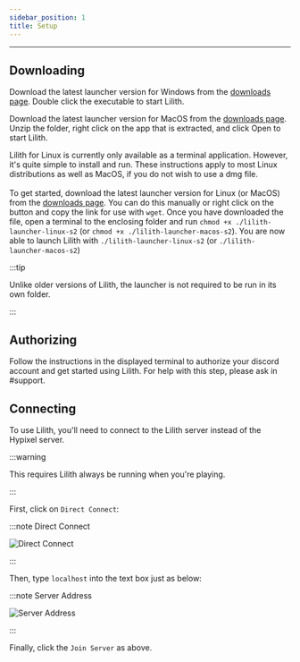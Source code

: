 ```yaml
---
sidebar_position: 1
title: Setup
---
```


---

## Downloading


<Tabs>
  <TabItem value="windows" label="Windows" default>
      <p>Download the latest launcher version for Windows from the <a href="/downloads">downloads page</a>. Double click the executable to start Lilith.</p>
  </TabItem>
  <TabItem value="macos" label="MacOS">
      <p>
          Download the latest launcher version for MacOS from the <a href="/downloads">downloads page</a>.
          Unzip the folder, right click on the app that is extracted, and click Open to start Lilith.
      </p>
  </TabItem>
  <TabItem value="linux" label="Linux">
        <p>
            Lilith for Linux is currently only available as a terminal application. However, it's quite simple to install and run. These instructions apply to
            most Linux distributions as well as MacOS, if you do not wish to use a dmg file. <br/><br/>
            To get started, download the latest launcher version for Linux (or MacOS) from the <a href="/downloads">downloads page</a>.
            You can do this manually or right click on the button and copy the link for use with <code>wget</code>. Once you have downloaded the file,
            open a terminal to the enclosing folder and run <code>chmod +x ./lilith-launcher-linux-s2</code> (or <code>chmod +x ./lilith-launcher-macos-s2</code>). You are now able to launch Lilith with
            <code>./lilith-launcher-linux-s2</code> (or <code>./lilith-launcher-macos-s2</code>)
        </p>
  </TabItem>
</Tabs>



:::tip

Unlike older versions of Lilith, the launcher is not required to be run in its own folder.

:::

## Authorizing

Follow the instructions in the displayed terminal to authorize your discord account and get started using Lilith. For help with this step, please ask in #support.

## Connecting

To use Lilith, you'll need to connect to the Lilith server instead of the Hypixel server.

:::warning

This requires Lilith always be running when you're playing.

:::

First, click on `Direct Connect`:

:::note Direct Connect

![Direct Connect](./direct_connect.png)

:::

Then, type `localhost` into the text box just as below:

:::note Server Address

![Server Address](./localhost.png)

:::

Finally, click the `Join Server` as above.